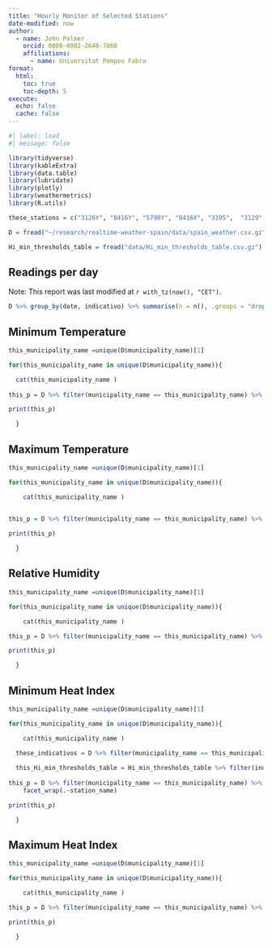 ```yaml
---
title: "Hourly Monitor of Selected Stations"
date-modified: now
author: 
  - name: John Palmer
    orcid: 0000-0002-2648-7860
    affiliations:
      - name: Universitat Pompeu Fabra
format:
  html:
    toc: true
    toc-depth: 5
execute: 
  echo: false
  cache: false
---
```


```r
#| label: load
#| message: false

library(tidyverse)
library(kableExtra)
library(data.table)
library(lubridate)
library(plotly)
library(weathermetrics)
library(R.utils)

these_stations = c("3126Y", "8416Y", "5790Y", "8416X", "3195",  "3129",  "9434P", "0201D", "5783") 

D = fread("~/research/realtime-weather-spain/data/spain_weather.csv.gz") %>% filter(idema %in% these_stations) %>% mutate(fint = with_tz(fint, "CET")) %>% pivot_wider(id_cols = c(fint, idema), names_from = measure, values_from = value) %>% mutate(date = as_date(fint)) %>% rename(indicativo = idema) %>% left_join(read_rds("data/station_info.Rds")) %>% mutate(Hi_max = heat.index(t = tamax, rh = hr, temperature.metric	= "celsius", output.metric = "celsius"), Hi_min = heat.index(t = tamin, rh = hr, temperature.metric	= "celsius", output.metric = "celsius"))

Hi_min_thresholds_table = fread("data/Hi_min_thresholds_table.csv.gz")


```

## Readings per day

Note: This report was last modified at `r with_tz(now(), "CET")`.

```r

D %>% group_by(date, indicativo) %>% summarise(n = n(), .groups = "drop")%>% pivot_wider(id_cols = date, names_from = indicativo, values_from = n) %>% kableExtra::kbl() 

```

## Minimum Temperature


```r

this_municipality_name =unique(D$municipality_name)[1]

for(this_municipality_name in unique(D$municipality_name)){

  cat(this_municipality_name )
  
this_p = D %>% filter(municipality_name == this_municipality_name) %>% ggplot(aes(x = fint, y = tamin, color = station_name)) + geom_line() + geom_point()

print(this_p)

  }

```


## Maximum Temperature



```r

this_municipality_name =unique(D$municipality_name)[1]

for(this_municipality_name in unique(D$municipality_name)){

    cat(this_municipality_name )

  
this_p = D %>% filter(municipality_name == this_municipality_name) %>% ggplot(aes(x = fint, y = tamax, color = station_name)) + geom_line() + geom_point()

print(this_p)

  }

```

## Relative Humidity


```r

this_municipality_name =unique(D$municipality_name)[1]

for(this_municipality_name in unique(D$municipality_name)){

    cat(this_municipality_name )

this_p = D %>% filter(municipality_name == this_municipality_name) %>% ggplot(aes(x = fint, y = hr, color = station_name)) + geom_line() + geom_point()

print(this_p)

  }

```



## Minimum Heat Index


```r

this_municipality_name =unique(D$municipality_name)[1]

for(this_municipality_name in unique(D$municipality_name)){

    cat(this_municipality_name )

  these_indicativos = D %>% filter(municipality_name == this_municipality_name) %>% pull(indicativo) %>% unique
  
  this_Hi_min_thresholds_table = Hi_min_thresholds_table %>% filter(indicativo %in% these_indicativos) 
  
this_p = D %>% filter(municipality_name == this_municipality_name) %>% ggplot(aes(x = fint, y = Hi_min)) + geom_line() + geom_point() + geom_hline(data = this_Hi_min_thresholds_table, aes(yintercept = Hi_min_95p), color = "yellow") +
    facet_wrap(.~station_name)

print(this_p)

  }

```




## Maximum Heat Index


```r

this_municipality_name =unique(D$municipality_name)[1]

for(this_municipality_name in unique(D$municipality_name)){

    cat(this_municipality_name )

this_p = D %>% filter(municipality_name == this_municipality_name) %>% ggplot(aes(x = fint, y = Hi_max, color = station_name)) + geom_line() + geom_point()

print(this_p)

  }

```
